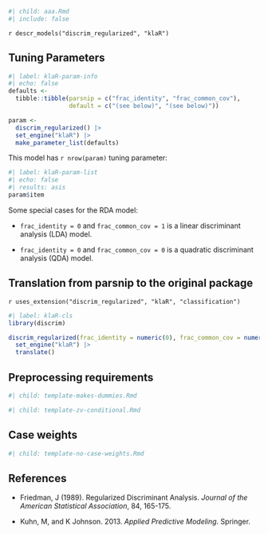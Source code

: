 ```r
#| child: aaa.Rmd
#| include: false
```

`r descr_models("discrim_regularized", "klaR")`

## Tuning Parameters


```r
#| label: klaR-param-info
#| echo: false
defaults <- 
  tibble::tibble(parsnip = c("frac_identity", "frac_common_cov"),
                 default = c("(see below)", "(see below)"))

param <-
  discrim_regularized() |> 
  set_engine("klaR") |> 
  make_parameter_list(defaults)
```

This model has `r nrow(param)` tuning parameter:

```r
#| label: klaR-param-list
#| echo: false
#| results: asis
param$item
```

Some special cases for the RDA model: 

* `frac_identity = 0` and `frac_common_cov = 1` is a linear discriminant analysis (LDA) model. 

* `frac_identity = 0` and `frac_common_cov = 0` is a quadratic discriminant analysis (QDA) model. 



## Translation from parsnip to the original package

`r uses_extension("discrim_regularized", "klaR", "classification")`

```r
#| label: klaR-cls
library(discrim)

discrim_regularized(frac_identity = numeric(0), frac_common_cov = numeric(0)) |> 
  set_engine("klaR") |> 
  translate()
```

## Preprocessing requirements

```r
#| child: template-makes-dummies.Rmd
```

```r
#| child: template-zv-conditional.Rmd
```

## Case weights

```r
#| child: template-no-case-weights.Rmd
```

## References

 - Friedman, J (1989). Regularized Discriminant Analysis. _Journal of the American Statistical Association_, 84, 165-175.

 - Kuhn, M, and K Johnson. 2013. _Applied Predictive Modeling_. Springer.

